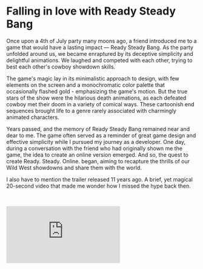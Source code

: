 
# Falling in love with Ready Steady Bang

Once upon a 4th of July party many moons ago, a friend introduced me to a game that would have a lasting impact — Ready Steady Bang. As the party unfolded around us, we became enraptured by its deceptive simplicity and delightful animations. We laughed and competed with each other, trying to best each other's cowboy showdown skills.

The game's magic lay in its minimalistic approach to design, with few elements on the screen and a monochromatic color palette that occasionally flashed gold - emphasizing the game's motion. But the true stars of the show were the hilarious death animations, as each defeated cowboy met their doom in a variety of comical ways. These cartoonish end sequences brought life to a genre rarely associated with charmingly animated characters.

Years passed, and the memory of Ready Steady Bang remained near and dear to me. The game often served as a reminder of great game design and effective simplicity while I pursued my journey as a developer. One day, during a conversation with the friend who had originally shown me the game, the idea to create an online version emerged. And so, the quest to create Ready. Steady. Online. began, aiming to recapture the thrills of our Wild West showdowns and share them with the world.

I also have to mention the trailer released 11 years ago. A brief, yet magical 20-second video that made me wonder how I missed the hype back then.

&nbsp;

<iframe
	className="w-full h-[30rem] lg:px-24 px-0"
	src="https://www.youtube.com/embed/hSAc5-2YTDc"
	frameBorder="0"
	allow="accelerometer; autoplay; encrypted-media; gyroscope; picture-in-picture"
	allowfullscreen
/>

&nbsp;

&nbsp;

# Making the Showdown

The journey to create an online version of Ready Steady Bang was a thrilling one. The first challenge I faced was getting a base implementation where two people could duel, sending requests to a server and determining who "shot" faster. It also became clear that the game's groundwork, including lobbies and sharing mechanisms, was an essential part of the puzzle that couldn't be overlooked. While minimizing overhead, I wanted to leverage WebRTC to provide that authentic real-time experience. This led me to break down the essential components needed for the game to function.

![A flow through the clients syncing](https://ucarecdn.com/3063e1ac-398b-4a1c-a92d-bdb4d7b12d20/Screenshot20230603at34257AM.jpeg)

![More diagrams](https://ucarecdn.com/f6faea40-13b1-4b1a-9b77-9007bd931bbc/diagrams.png)

Generating random times for the "ready," "steady," and "bang" events was a central component required for the game's base implementation. Consistency across both clients was key, not only in the timing of these events, but also in synchronizing the start times for players.

Comparing the smallest timestamp difference from when the "bang" happened to when the player fired, I suspected this was how the original game determined the winner. While straightforward, this endeavor only scratched the surface of the challenges to come.

![The home page of RSO](https://ucarecdn.com/007569ea-50a8-4e5b-9561-1a6ff7349c24/Screenshot20230603at40333AM.png)

Adapting the design for web compatibility was relatively painless. I decided against including a scoreboard, as it was unnecessary for the minimum viable implementation. However, recreating the game's iconic animations and assets proved to be pretty difficult, especially since the original game used pre-rendered sprites and not easily reusable SVG animations.

What intrigued me most about this project was solving the infamous "network problem" - addressing response time delays in a real-time reaction game. My friend and I coined the term to represent this challenge, which forms the focus of our discussion in the next section.

&nbsp;

# A Faceoff for the Ages

The central challenge when adapting Ready Steady Bang for online play
was the "network problem," as my friend and I dubbed it. It revolved
around finding a way to send and receive requests to the server without
introducing awkward pauses or unfairly impacting a player's reaction
time due to connectivity issues. The solution lay in a secretly
implemented "loading screen" cleverly disguised as a cowboy animation.

When players receive their "ready," "steady," and "bang" cues, I set
up a web socket to listen for two events: "game over" and "fire." The
first subscription returns the game outcome, while the second listens
for a premature shot. To maintain the illusion of instantaneous firing, I
hid request loading times in an animation of the cowboy's arm moving
toward the gun. This subtle delay provided adequate time for a server
response without giving away the behind-the-scenes mechanics.

![Even more diagrams](https://ucarecdn.com/79c951df-58e0-4a73-94cd-386b17f1ba00/shootdiagrams.png)

Breaking down this solution in greater detail, here's a step-by-step rundown of a firing request's journey:

1. User presses the spacebar and the cowboys arm starts moving to his gun
2. The server receives the request and records the player's shot time
3. The server quickly accesses the current game state to check if someone shot before the player
4. Assuming this player shoots first, we know were going to end the game soon, either the other player will shoot soon, or they haven't shot at all and should die (in the game)
5. If the other player fires within the allotted time frame (usually pretty soon after), the server compares both shot times and sends the results to the users via the "game over" subscription

&nbsp;

An easy way to think of it is simply that after I get a “shoot” event on the server, the game should probably end very soon. From the users perspective, after the arms starts moving down, the game will have a result in about 250ms + minor network delay.

The "network problem" mentioned earlier highlights an issue that can be experienced in online games where players may have varying latency times. In such cases, a player who appears to have shot faster on their screen may not necessarily be the winner, as the other player may have actually fired faster but experienced a delay due to their connection. In more popular multiplayer games like Mortal Kombat or Street Fighter, a solution often used is a roll-back system.

A video made by the Youtube channel Core-A Gaming did a fantastic job explaining the nuances of Rollback and why it exists. This is very similar to the “network problem” but at a much larger scale.

&nbsp;

<iframe
	className="w-full h-[30rem] lg:px-24 px-0"
	src="https://www.youtube.com/embed/0NLe4IpdS1w"
	frameBorder="0"
	allow="accelerometer; autoplay; encrypted-media; gyroscope; picture-in-picture"
	allowfullscreen
/>

&nbsp;

Another hurdle was adapting the cowboys' animations for online use. Rather than relying on image files or gifs, I (kind of legally) downloaded the APK of the Android version. It turns out APK files are actually .zip files containing all assets, binaries, and config files for an app. This let me extract all the original assets, including sound, sprite sheets, and JSON animation data. After painstakingly optimizing these files for Pixi.js compatibility, the web version boasted visually stunning animations faithful to the original game.

&nbsp;

![The game in action](/images/rsb-game.gif)

&nbsp;

# Reflections

Developing Ready. Steady. Online. was a breath of fresh air. As a developer, I often found myself working on projects that centered around data management, such as social media platforms, time-tracking apps, or business plan creators. RSO allowed me to explore the world of game development - a special type of coding that holds the power to bring joy and larger-than-life experiences.

Throughout this project, I was reminded of what drew me to coding in the first place: the ability to create engaging and entertaining experiences that go beyond being just a practical tool.

My desire to showcase RSO even led me to contact the game's original creators. Much to my delight, they loved the web adaptation.

_(POTENTIAL CONTRIBUTION)_

As the sun sets on this digital adventure, I am grateful for the opportunity to explore my love for coding, tackle new technological challenges, and create a project that brings enjoyment to others. With Ready Steady Online continuously evolving, I eagerly anticipate sharing this passion project with more and more players, forging connections, and sparking laughter in the online Wild West.

	<Article
		title="Ready. Steady. Online."
		description="Personal project • Creative endeavour"
		topComponent={() => <RSOCowboy />}
	>
		{children}
	</Article>
);
